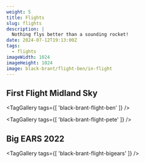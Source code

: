 ```yaml
---
weight: 5
title: Flights
slug: flights
description: |
  Nothing flys better than a sounding rocket!
date: 2024-07-12T19:13:00Z
tags:
  - flights
imageWidth: 1024
imageHeight: 1024
image: black-brant/flight-ben/in-flight
---
```


## First Flight Midland Sky

<TagGallery
  tags={[
    'black-brant-flight-ben'
  ]}
/>

<TagGallery
  tags={[
    'black-brant-flight-pete'
  ]}
/>

## Big EARS 2022

<VideoPlayer
  src='black-brant/flights/220430-bigears/black_brant_flight'
  width={1248}
  height={1248}
/>

<TagGallery
  tags={[
    'black-brant-flight-bigears'
  ]}
/>

